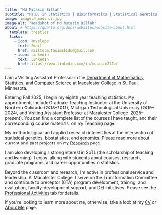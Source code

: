 ```yaml
---
title: "Md Mutasim Billah"
subtitle: "Ph.D. in Statistics | Bioinformatics | Statistical Genetics | Biostatistics | Machine Learning | Deep Learning"
image: images/headshot.jpg
image-alt: "Headshot of Md Mutasim Billah"
about: # https://quarto.org/docs/websites/website-about.html
  template: trestles
  links:
    - icon: envelope
      text: Email
      href: mailto:mutasimsbidu@gmail.com
    - icon: linkedin
      text: LinkedIn
      href: https://www.linkedin.com/in/mutasim221b/
---
```


I am a Visiting Assistant Professor in the [Department of Mathematics, Statistics, and Computer Science](https://www.macalester.edu/mscs/) at Macalester College in St. Paul, Minnesota.

Entering Fall 2025, I begin my eighth year teaching statistics. My appointments include Graduate Teaching Instructor at the University of Northern Colorado (2018–2019), Michigan Technological University (2019–2024), and Visiting Assistant Professor at Macalester College (2025–present). You can find a complete list of the courses I have taught, and their corresponding course materials, on my [Teaching](teaching.qmd) page. 


My methodological and applied research interest lies at the intersection of statistical genetics, biostatistics, and genomics. Please read more about current and past projects on my [Research](research.qmd) page.

I am also developing a strong interest in SoTL (the scholarship of teaching and learning). I enjoy talking with students about courses, research, graduate programs, and career opportunities in statistics. 

Beyond the classroom and research, I’m active in professional service and leadership. At Macalester College, I serve on the Transformation Committee and contribute to preceptor (GTA) program development, training, and evaluation, faculty-development support, and DEI initiatives. Please see the [Professional Activities](professional.qmd) tab for details.


If you're looking to learn more about me, otherwise, take a look at my [CV](cv/cv.pdf) or [About Me](about.qmd) page.
